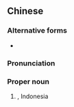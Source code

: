 {{also|三宝垄}}
==Chinese==
{{zh-forms|s=三宝垄}}
{{wikipedia|lang=zh}}

===Alternative forms===
* {{zh-l|三寶瓏}}

===Pronunciation===
{{zh-pron
|m=Sānbǎolǒng
|cat=pn
}}

===Proper noun===
{{zh-proper noun}}

# {{w|Semarang}}, Indonesia
